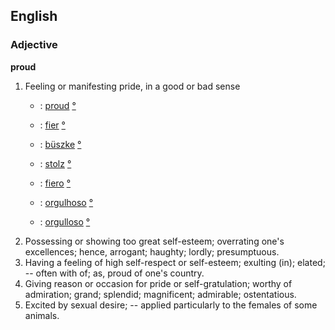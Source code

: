 ==English==

===Adjective===

'''proud'''

#Feeling or manifesting pride, in a good or bad sense
#*{{en}}: [[proud]] [[:en: proud |°]]
#*{{fr}}: [[fier]] [[:fr: fier |°]]
#*{{hu}}: [[büszke]] [[:hu: büszke |°]] 
#*{{de}}: [[stolz]] [[:de: stolz |°]]
#*{{it}}: [[fiero]] [[:it: fiero |°]]
#*{{pt}}: [[orgulhoso]] [[:pt: orgulhoso |°]]
#*{{es}}: [[orgulloso]] [[:es: orgulloso |°]]
#Possessing or showing too great self-esteem; overrating one's excellences; hence, arrogant; haughty; lordly; presumptuous.
#Having a feeling of high self-respect or self-esteem; exulting (in); elated; -- often with of; as, proud of one's country.
#Giving reason or occasion for pride or self-gratulation; worthy of admiration; grand; splendid; magnificent; admirable; ostentatious.
#Excited by sexual desire; -- applied particularly to the females of some animals.
